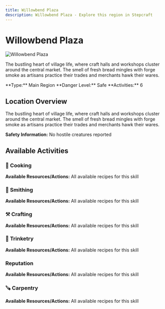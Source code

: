 ```yaml
---
title: Willowbend Plaza
description: Willowbend Plaza - Explore this region in Stepcraft
---
```


# Willowbend Plaza

<div className="flex items-start gap-6 mb-8">
  <div className="flex-shrink-0">
    <img src="/assets/locations/willowbend_plaza.png" alt="Willowbend Plaza" className="w-32 h-32 border rounded-lg object-cover" />
  </div>
  <div className="flex-1">
    <div className="space-y-3">
      <p className="text-lg text-muted-foreground">The bustling heart of village life, where craft halls and workshops cluster around the central market. The smell of fresh bread mingles with forge smoke as artisans practice their trades and merchants hawk their wares.</p>
      <div className="flex flex-wrap gap-4 text-sm">
        <span className="px-3 py-1 bg-blue-100 dark:bg-blue-900 rounded-md">
          **Type:** Main Region
        </span>
        <span className="px-3 py-1 bg-green-100 dark:bg-green-900 rounded-md">
          **Danger Level:** Safe
        </span>
        <span className="px-3 py-1 bg-purple-100 dark:bg-purple-900 rounded-md">
          **Activities:** 6
        </span>
      </div>
    </div>
  </div>
</div>

## Location Overview

The bustling heart of village life, where craft halls and workshops cluster around the central market. The smell of fresh bread mingles with forge smoke as artisans practice their trades and merchants hawk their wares.

**Safety Information:** No hostile creatures reported



## Available Activities


### 🍳 Cooking

**Available Resources/Actions:** All available recipes for this skill



### 🔨 Smithing

**Available Resources/Actions:** All available recipes for this skill



### ⚒️ Crafting

**Available Resources/Actions:** All available recipes for this skill



### 💍 Trinketry

**Available Resources/Actions:** All available recipes for this skill



### Reputation

**Available Resources/Actions:** All available recipes for this skill



### 🪚 Carpentry

**Available Resources/Actions:** All available recipes for this skill



